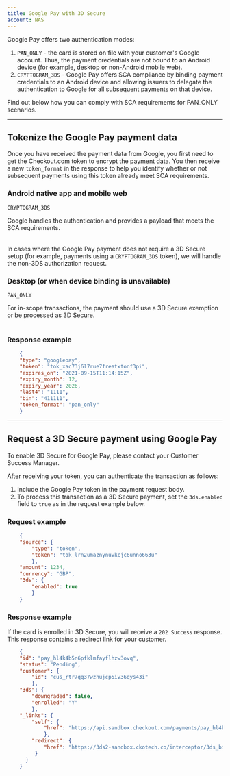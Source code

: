 ```yaml
---
title: Google Pay with 3D Secure
account: NAS
---
```


Google Pay offers two authentication modes:

1. ``PAN_ONLY`` - the card is stored on file with your customer's Google account. Thus, the payment credentials are not bound to an Android device (for example, desktop or non-Android mobile web).
2. ``CRYPTOGRAM_3DS`` - Google Pay offers SCA compliance by binding payment credentials to an Android device and allowing issuers to delegate the authentication to Google for all subsequent payments on that device. 

Find out below how you can comply with SCA requirements for PAN_ONLY scenarios.

---

## Tokenize the Google Pay payment data

Once you have received the payment data from Google, you first need to get the Checkout.com token to encrypt the payment data. You then receive a new ``token_format`` in the response to help you identify whether or not subsequent payments using this token already meet SCA requirements. 

### Android native app and mobile web

<Table>
<TableHead headers={['``token_format``', 'SCA compliance']} />
<TableBody>
<TableRow>
<TableCell>

``CRYPTOGRAM_3DS``

</TableCell>
<TableCell>

Google handles the authentication and provides a payload that meets the SCA requirements.

</TableCell>
</TableRow>
</TableBody>
</Table>

<TipBox variant="note">

In cases where the Google Pay payment does not require a 3D Secure setup (for example, payments using a ``CRYPTOGRAM_3DS`` token), we will handle the non-3DS authorization request.

</TipBox>

### Desktop (or when device binding is unavailable)

<Table>
<TableHead headers={['``token_format``', 'SCA compliance']} />
<TableBody>
<TableRow>
<TableCell>

``PAN_ONLY``

</TableCell>
<TableCell>

For in-scope transactions, the payment should use a 3D Secure exemption or be processed as 3D Secure.

</TableCell>
</TableRow>
</TableBody>
</Table>

### Response example

```json
    {
    "type": "googlepay",
    "token": "tok_xac73j6l7rue7freatxtonf3pi",
    "expires_on": "2021-09-15T11:14:15Z",
    "expiry_month": 12,
    "expiry_year": 2026,
    "last4": "1111",
    "bin": "411111",
    "token_format": "pan_only"
    }
```    

---

## Request a 3D Secure payment using Google Pay

<TipBox variant="info">

To enable 3D Secure for Google Pay, please contact your Customer Success Manager.

</TipBox>

After receiving your token, you can authenticate the transaction as follows:

1. Include the Google Pay token in the payment request body.
2. To process this transaction as a 3D Secure payment, set the ``3ds.enabled`` field to ``true`` as in the request example below.

### Request example

```json
    {
    "source": {
        "type": "token",
        "token": "tok_lrn2umaznynuvkcjc6unno663u"
        },
    "amount": 1234,
    "currency": "GBP",
    "3ds": {
        "enabled": true
        }
    }
```

### Response example

If the card is enrolled in 3D Secure, you will receive a `202 Success` response. This response contains a redirect link for your customer.

```json
    {
    "id": "pay_hl4k4b5n6pfklmfayflhzw3ovq",
    "status": "Pending",
    "customer": {
        "id": "cus_rtr7qq37wzhujcp5iv36qys43i"
        },
    "3ds": {
        "downgraded": false,
        "enrolled": "Y"
        },
    "_links": {
        "self": {
            "href": "https://api.sandbox.checkout.com/payments/pay_hl4k4b5n6pfklmfayflhzw3ovq"
            },
        "redirect": {
            "href": "https://3ds2-sandbox.ckotech.co/interceptor/3ds_bicq62vdvrbuznjzcmcfrhtswy"
         }
      }
    }
```








